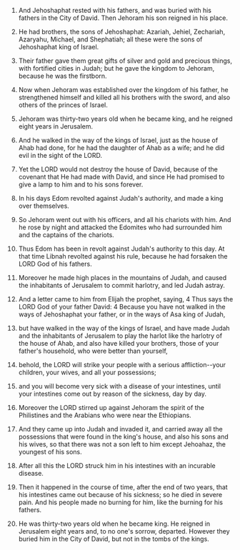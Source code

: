 
1. And Jehoshaphat rested with his fathers, and was buried with his fathers in the City of David. Then Jehoram his son reigned in his place.

2. He had brothers, the sons of Jehoshaphat: Azariah, Jehiel, Zechariah, Azaryahu, Michael, and Shephatiah; all these were the sons of Jehoshaphat king of Israel.

3. Their father gave them great gifts of silver and gold and precious things, with fortified cities in Judah; but he gave the kingdom to Jehoram, because he was the firstborn.

4. Now when Jehoram was established over the kingdom of his father, he strengthened himself and killed all his brothers with the sword, and also others of the princes of Israel.

5. Jehoram was thirty-two years old when he became king, and he reigned eight years in Jerusalem.

6. And he walked in the way of the kings of Israel, just as the house of Ahab had done, for he had the daughter of Ahab as a wife; and he did evil in the sight of the LORD.

7. Yet the LORD would not destroy the house of David, because of the covenant that He had made with David, and since He had promised to give a lamp to him and to his sons forever.

8. In his days Edom revolted against Judah's authority, and made a king over themselves.

9. So Jehoram went out with his officers, and all his chariots with him. And he rose by night and attacked the Edomites who had surrounded him and the captains of the chariots.

10. Thus Edom has been in revolt against Judah's authority to this day. At that time Libnah revolted against his rule, because he had forsaken the LORD God of his fathers.

11. Moreover he made high places in the mountains of Judah, and caused the inhabitants of Jerusalem to commit harlotry, and led Judah astray.

12. And a letter came to him from Elijah the prophet, saying, 4 Thus says the LORD God of your father David: 4 Because you have not walked in the ways of Jehoshaphat your father, or in the ways of Asa king of Judah,

13. but have walked in the way of the kings of Israel, and have made Judah and the inhabitants of Jerusalem to play the harlot like the harlotry of the house of Ahab, and also have killed your brothers, those of your father's household, who were better than yourself,

14. behold, the LORD will strike your people with a serious affliction--your children, your wives, and all your possessions;

15. and you will become very sick with a disease of your intestines, until your intestines come out by reason of the sickness, day by day.

16. Moreover the LORD stirred up against Jehoram the spirit of the Philistines and the Arabians who were near the Ethiopians.

17. And they came up into Judah and invaded it, and carried away all the possessions that were found in the king's house, and also his sons and his wives, so that there was not a son left to him except Jehoahaz, the youngest of his sons.

18. After all this the LORD struck him in his intestines with an incurable disease.

19. Then it happened in the course of time, after the end of two years, that his intestines came out because of his sickness; so he died in severe pain. And his people made no burning for him, like the burning for his fathers.

20. He was thirty-two years old when he became king. He reigned in Jerusalem eight years and, to no one's sorrow, departed. However they buried him in the City of David, but not in the tombs of the kings.


